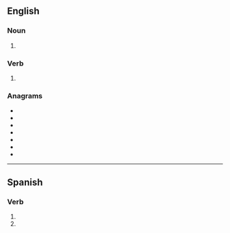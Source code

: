 {{also|Topes|topés}}

==English==

===Noun===
{{head|en|noun plural form}}

# {{plural of|tope|lang=en}}

===Verb===
{{head|en|verb form}}

# {{en-third-person singular of|tope}}

===Anagrams===
* {{l|en|estop}}
* {{l|en|ETOPS}}
* {{l|en|pesto}}
* {{l|en|poets}}
* {{l|en|poset}}
* {{l|en|stoep}}
* {{l|en|stope}}

----

==Spanish==

===Verb===
{{head|es|verb form}}

# {{es-verb form of|ending=ar|mood=imperative|sense=negative|pers=2|formal=no|number=singular|topar}}
# {{es-verb form of|ending=ar|mood=subjunctive|tense=present|pers=2|formal=no|number=singular|topar}}